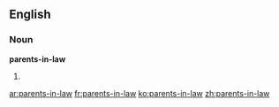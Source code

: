 ==English==

===Noun===
'''parents-in-law'''

# {{plural of|[[parent-in-law]]}}

[[ar:parents-in-law]]
[[fr:parents-in-law]]
[[ko:parents-in-law]]
[[zh:parents-in-law]]